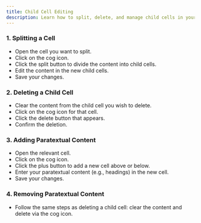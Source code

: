 ```yaml
---
title: Child Cell Editing
description: Learn how to split, delete, and manage child cells in your translation content, including adding paratextual elements for enhanced editing efficiency.
---
```


<LoomVideo videoId="f0783201194b4559b7335722fb2d2cbe" timestamp={0} title="Child Cell Editing" />

### 1. Splitting a Cell

- Open the cell you want to split.
- Click on the cog icon.
- Click the split button to divide the content into child cells.
- Edit the content in the new child cells.
- Save your changes.

### 2. Deleting a Child Cell

- Clear the content from the child cell you wish to delete.
- Click on the cog icon for that cell.
- Click the delete button that appears.
- Confirm the deletion.

### 3. Adding Paratextual Content

- Open the relevant cell.
- Click on the cog icon.
- Click the plus button to add a new cell above or below.
- Enter your paratextual content (e.g., headings) in the new cell.
- Save your changes.

### 4. Removing Paratextual Content

- Follow the same steps as deleting a child cell: clear the content and delete via the cog icon. 